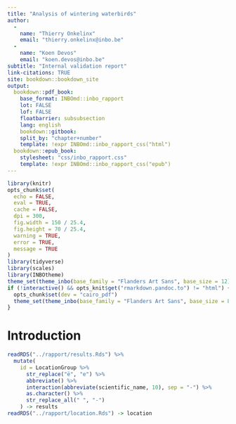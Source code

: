 ```yaml
---
title: "Analysis of wintering waterbirds"
author: 
  - 
    name: "Thierry Onkelinx"
    email: "thierry.onkelinx@inbo.be"
  - 
    name: "Koen Devos"
    email: "koen.devos@inbo.be"
subtitle: "Internal validation report"
link-citations: TRUE
site: bookdown::bookdown_site
output:
  bookdown::pdf_book:
    base_format: INBOmd::inbo_rapport
    lot: FALSE
    lof: FALSE
    floatbarrier: subsubsection
    lang: english
    bookdown::gitbook:
    split_by: "chapter+number"
    template: !expr INBOmd::inbo_rapport_css("html")
  bookdown::epub_book:
    stylesheet: "css/inbo_rapport.css"
    template: !expr INBOmd::inbo_rapport_css("epub")
---
```


```r
library(knitr)
opts_chunk$set(
  echo = FALSE, 
  eval = TRUE,
  cache = FALSE,
  dpi = 300,
  fig.width = 150 / 25.4,
  fig.height = 70 / 25.4,
  warning = TRUE,
  error = TRUE,
  message = TRUE
)
library(tidyverse)
library(scales)
library(INBOtheme)
theme_set(theme_inbo(base_family = "Flanders Art Sans", base_size = 12))
if (!interactive() && opts_knit$get("rmarkdown.pandoc.to") != "html") {
  opts_chunk$set(dev = "cairo_pdf")
  theme_set(theme_inbo(base_family = "Flanders Art Sans", base_size = 8))
}
```

# Introduction

```r
readRDS("../rapport/results.Rds") %>%
  mutate(
    id = LocationGroup %>%
      str_replace("ë", "e") %>%
      abbreviate() %>%
      interaction(abbreviate(scientific_name, 10), sep = "-") %>%
      as.character() %>%
      str_replace_all(" ", "-")
    ) -> results
readRDS("../rapport/location.Rds") -> location
```
